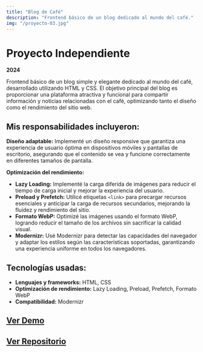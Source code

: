 ```yaml
---
title: "Blog de Café"
description: "Frontend básico de un blog dedicado al mundo del café."
img: "/proyecto-03.jpg"
---
```


# Proyecto Independiente  
**2024**

Frontend básico de un blog simple y elegante dedicado al mundo del café, desarrollado utilizando HTML y CSS. El objetivo principal del blog es proporcionar una plataforma atractiva y funcional para compartir información y noticias relacionadas con el café, optimizando tanto el diseño como el rendimiento del sitio web.

## Mis responsabilidades incluyeron:

**Diseño adaptable:** Implementé un diseño responsive que garantiza una experiencia de usuario óptima en dispositivos móviles y pantallas de escritorio, asegurando que el contenido se vea y funcione correctamente en diferentes tamaños de pantalla.
  
**Optimización del rendimiento:**
  - **Lazy Loading:** Implementé la carga diferida de imágenes para reducir el tiempo de carga inicial y mejorar la experiencia del usuario.
  - **Preload y Prefetch:** Utilicé etiquetas `<link>` para precargar recursos esenciales y anticipar la carga de recursos secundarios, mejorando la fluidez y rendimiento del sitio.
  - **Formato WebP:** Optimizé las imágenes usando el formato WebP, logrando reducir el tamaño de los archivos sin sacrificar la calidad visual.
  - **Modernizr:** Usé Modernizr para detectar las capacidades del navegador y adaptar los estilos según las características soportadas, garantizando una experiencia uniforme en todos los navegadores.

## Tecnologías usadas:

- **Lenguajes y frameworks:** HTML, CSS
- **Optimización de rendimiento:** Lazy Loading, Preload, Prefetch, Formato WebP
- **Compatibilidad:** Modernizr

## [Ver Demo](https://blogdecafe-cc.netlify.app/)
## [Ver Repositorio](https://github.com/cesarcoello/blog-de-cafe) 